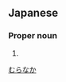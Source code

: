 ==Japanese==
{{ja-kanjitab|村|中}}

===Proper noun===
{{ja-pos|proper|むらなか}}

# {{surname|lang=ja}}

[[Category:Japanese surnames|むらなか]]